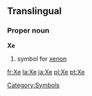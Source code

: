 ==Translingual==

===Proper noun===
'''Xe'''

# {{chemistry}} symbol for [[xenon]]
[[Category:Symbols]]

[[fr:Xe]]
[[la:Xe]]
[[ja:Xe]]
[[pl:Xe]]
[[pt:Xe]]